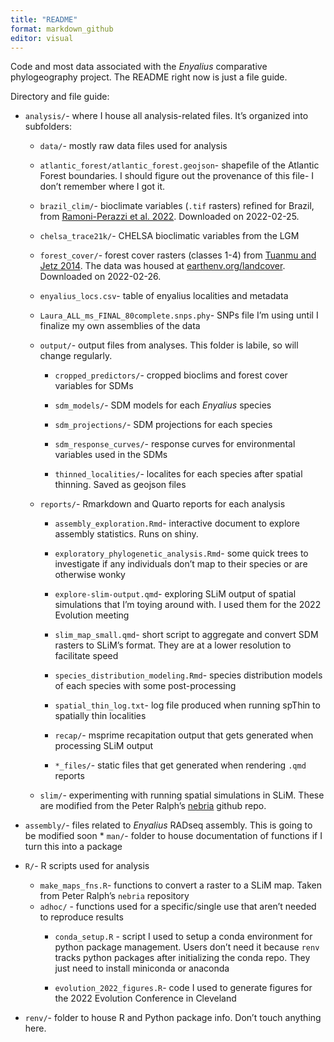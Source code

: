 ```yaml
---
title: "README"
format: markdown_github
editor: visual
---
```


Code and most data associated with the *Enyalius* comparative phylogeography project. The README right now is just a file guide.

Directory and file guide:

-   `analysis/`- where I house all analysis-related files. It's organized into subfolders:

    -   `data/`- mostly raw data files used for analysis

    -   `atlantic_forest/atlantic_forest.geojson`- shapefile of the Atlantic Forest boundaries. I should figure out the provenance of this file- I don't remember where I got it.

    -   `brazil_clim/`- bioclimate variables (`.tif` rasters) refined for Brazil, from [Ramoni-Perazzi et al. 2022](https://rmets.onlinelibrary.wiley.com/doi/abs/10.1002/joc.7325). Downloaded on 2022-02-25.

    -   `chelsa_trace21k/`- CHELSA bioclimatic variables from the LGM

    -   `forest_cover/`- forest cover rasters (classes 1-4) from [Tuanmu and Jetz 2014](https://onlinelibrary.wiley.com/doi/abs/10.1111/geb.12182). The data was housed at [earthenv.org/landcover](https://www.earthenv.org/landcover). Downloaded on 2022-02-26.

    -   `enyalius_locs.csv`- table of enyalius localities and metadata

    -   `Laura_ALL_ms_FINAL_80complete.snps.phy`- SNPs file I'm using until I finalize my own assemblies of the data

    -   `output/`- output files from analyses. This folder is labile, so will change regularly.

        -   `cropped_predictors/`- cropped bioclims and forest cover variables for SDMs

        -   `sdm_models/`- SDM models for each *Enyalius* species

        -   `sdm_projections/`- SDM projections for each species

        -   `sdm_response_curves/`- response curves for environmental variables used in the SDMs

        -   `thinned_localities/`- localites for each species after spatial thinning. Saved as geojson files

    -   `reports/`- Rmarkdown and Quarto reports for each analysis

        -   `assembly_exploration.Rmd`- interactive document to explore assembly statistics. Runs on shiny.

        -   `exploratory_phylogenetic_analysis.Rmd`- some quick trees to investigate if any individuals don't map to their species or are otherwise wonky

        -   `explore-slim-output.qmd`- exploring SLiM output of spatial simulations that I'm toying around with. I used them for the 2022 Evolution meeting

        -   `slim_map_small.qmd`- short script to aggregate and convert SDM rasters to SLiM's format. They are at a lower resolution to facilitate speed

        -   `species_distribution_modeling.Rmd`- species distribution models of each species with some post-processing

        -   `spatial_thin_log.txt`- log file produced when running spThin to spatially thin localities

        -   `recap/`- msprime recapitation output that gets generated when processing SLiM output

        -   `*_files/`- static files that get generated when rendering `.qmd` reports

    -   `slim/`- experimenting with running spatial simulations in SLiM. These are modified from the Peter Ralph's [nebria](https://github.com/petrelharp/nebria) github repo.

-   `assembly/`- files related to *Enyalius* RADseq assembly. This is going to be modified soon \* `man/`- folder to house documentation of functions if I turn this into a package

-   `R/`- R scripts used for analysis

    -   `make_maps_fns.R`- functions to convert a raster to a SLiM map. Taken from Peter Ralph's `nebria` repository
    -   `adhoc/` - functions used for a specific/single use that aren't needed to reproduce results
        -   `conda_setup.R` - script I used to setup a conda environment for python package management. Users don't need it because `renv` tracks python packages after initializing the conda repo. They just need to install miniconda or anaconda

        -   `evolution_2022_figures.R`- code I used to generate figures for the 2022 Evolution Conference in Cleveland

-   `renv/`- folder to house R and Python package info. Don't touch anything here.
